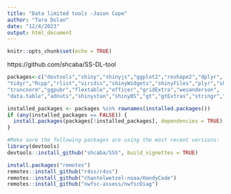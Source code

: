 ```yaml
---
title: "Data limited tools -Jason Cope"
author: "Tara Dolan"
date: "12/4/2023"
output: html_document
---
```


```r
knitr::opts_chunk$set(echo = TRUE)
```

https://github.com/shcaba/SS-DL-tool 

```r
packages<-c("devtools","shiny","shinyjs","ggplot2","reshape2","dplyr",
"tidyr","Rcpp","rlist","viridis","shinyWidgets","shinyFiles","plyr","shinybusy",
"truncnorm","ggpubr","flextable","officer","gridExtra","wesanderson",
"data.table","adnuts","shinystan","shinyBS","gt","gtExtras","stringr","ggnewscale")

installed_packages <- packages %in% rownames(installed.packages())
if (any(installed_packages == FALSE)) {
  install.packages(packages[!installed_packages], dependencies = TRUE)
}

#Make sure the following packages are using the most recent versions:
library(devtools)
devtools::install_github("shcaba/SSS", build_vignettes = TRUE)

install.packages("remotes")
remotes::install_github("r4ss/r4ss")
remotes::install_github("chantelwetzel-noaa/HandyCode")
remotes::install_github("nwfsc-assess/nwfscDiag")
```




